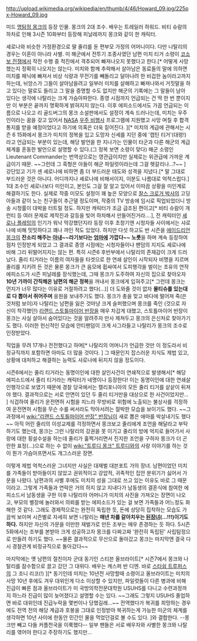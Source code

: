http://upload.wikimedia.org/wikipedia/en/thumb/4/46/Howard_09.jpg/225px-Howard_09.jpg

미드 [[명탐정 몽크]]의 등장 인물. 몽크의 2대 조수. 배우는 트레일러 하워드. 비티 슈람의 하차로 인해 3시즌 10화부터 등장해 피날레까지 몽크와 같이 한 캐릭터. 

셰로나와 비슷한 가정환경으로 딸 줄리를 둔 편부모 가정의 어머니이다. 다만 나탈리의 경우는 이혼이 아니라 사별. 미 해군에서 전투기 조종사였던 남편 미치 티거 소령이 [[코소보 전쟁]]에서 작전 수행 중 적진에서 격추되어 빠져나오지 못했다고 한다.[* 어떻게 사망했는지 정확히 나오지는 않는다. 미치와 함께 추락해서 살아남은 동료들의 말에 의하면 미치를 패닉에 빠져서 비상 식량과 무전기를 빼돌리고 달아나려 한 비겁한 놈이라고까지 하는데, 뉘앙스가 그들이 살아남을려고 일부러 미치를 살해하고 빠져나와서 거짓말을 하고 있다는 말로도 들리고 그 말을 증명할 수도 없지만 해군의 기록에는 그 말들이 남아 있다는 생각에 나탈리는 크게 가슴아파한다. 종영 시점까지 언급되는 건 딱 한 번 뿐이지만 이 부분은 끝까지 명확하게 밝혀지지 않는다. 이후 에피소드에서도 가끔 언급되는 이름으로 나오고 리 골드버그의 몽크 소설판에서도 설정이 계속 드러나는데, 미치는 우주인이라는 꿈을 갖고 있어서 [[NASA]] [[우주 비행사]] 프로그램에 지원했고 사망 며칠 후 합격 통지를 받을 예정이었다고 하기에 의혹은 더욱 짙어진다. ][* 미치의 계급에 관해서는 시즌 6 15화에서 몽크가 미치의 정복을 입고 도망자 신세를 지던 중에 '캡틴 티거'(대령!)라고 언급되는 부분이 있는데, 해당 발언을 한 지나가는 인물이 타군과 다른 해군의 계급체계를 혼동한 발언으로 설명할 수 있다.(그 정복 보면 소령이 맞다) 해군 소령인 Lieutenant Commander는 번역상으로는 영관급이지만 실제로는 위관급에 가까운 계급이기 때문. ~~그런데 그 흑형은 아들이 해군 파일럿이라는데 그걸 헷갈리나...?~~ ] 강단있고 기가 센 셰로나에 비하면 좀 더 부드러운 태도와 성격을 지녔다.[* 말 그대로 부드러운 것은 아니다. 어디까지나 셰로나에 비해서이지, 이분도 나름대로 억척스럽다.]
1대 조수인 셰로나보다 미인이고, 본인도 그걸 잘 알고 있어서 이따끔 상황을 미인계로 해결하기도 한다. 실제로 작중 미모도 설정이 꽤 높은 모양으로 [[찰스 크로거 박사]]의 고딩 아들과 같이 노는 친구들이 추근댈 정도이며, 작중의 TV 방송에 임시로 픽업되었더니 방송 시청률이 대박을 터트릴 정도. 하지만 캐릭터가 조금 급조된 편이고[* 비티 슈람이 개런티 등 여러 문제로 제작진과 갈등을 빚어 하차해서 만들어진거라....], 전 캐릭터인 [[셰로나 플레밍]]의 인기가 워낙 막강했던지라 등장 이후 초창기엔 시청자들 사이에서는 샤로나에 비해 밋밋하다고 꽤나 까인 적도 있었다. 하지만 다섯 하고도 반 시즌을 [[에이드리언 몽크]]의 '''잔소리 해주는 [[아내]]~~라기보다는 [[엄마]]에 가깝다~~ 노릇'''을 하며 계속 등장하여 점차 인정받게 되었고 그 결과로 종영 시점에는 시청자들이나 팬덤의 지지도 셰로나에 비해 그리 뒤떨어지지는 않는 편. 특히 시즌6 후반부에서 나탈리의 존재감이 크게 드러났다. 줄리 티거라는 이름의 여자들을 타겟으로 한 연쇄 살인이 시작되자 비명을 지르며 줄리를 지키려 든 것은 물론 몽크가 큰 음모에 휩싸여서 도피행각을 벌이는 초유의 연작 에피소드가 시즌 피날레를 장식했는데, 그때 몽크가 도주하여 자신의 집으로 찾아오자 '''10년 가까이 간직해온 남편의 해군 정복'''을 꺼내서 몽크에게 입혀주고[* 그런데 몽크는 먼지가 너무 많다는 이유로 거절하려고 했다(...)] 더 도와줄 것이 없자 '''물티슈를 있는대로 다 뽑아서 쥐어주며''' 응원을 보내주기도 했다. 몽크가 총을 맞고 바다에 떨어져 죽(은 것처럼 보이)자 나탈리는 남편을 잃은 것마냥 크게 슬퍼했으며 몽크를 죽인 (것으로 자신이 착각했던) [[리랜드 스토틀마이어 반장]]을 매우 차갑게 대했고, 스토틀마이어 반장이 몽크는 사실 살아서 숨어있다는 것을 알려주자 만사 제쳐두고 몽크의 은신처로 찾아가기도 했다. 이러한 헌신적인 모습에 안티팬덤이 크게 사그라들고 나탈리가 몽크의 조수로 인정받았다.

직업을 무려 17개나 전전했다고 하며[* 나탈리의 어머니가 언급한 것만 이 정도라서 비정규직까지 포함하면 아마도 더 많을 것이다. ] 그 때문인지 잡스러운 지식도 제법 있고, 상황에 대처하고 해결하는 능력도 샤로나에 뒤지지 않을 정도이다.

시즌6에서는 줄리 티거라는 동명이인에 대한 살인사건이 연쇄적으로 발생해서[* 해당 에피소드에서 줄리 티거라는 캐릭터가 네명이나 등장한다! 이는 동명이인에 대한 연쇄살인행각으로 보였기 때문에 경찰 당국에서는 캘리포니아의 모든 줄리 티거를 샅샅이 뒤져야 했다. 결과적으로는 서로 안면이 있던 두 줄리 티거만을 대상으로 한 사건이었지만... ] 식겁하여 줄리가 운전면허 시험을 치느라 무방비로 위험에 노출되는 불상사를 걱정하여 운전면허 시험을 무슨 수를 써서라도 막아서려는 절박한 모습을 보이기도 했다. ~~그 과정에서 [[wiki:"리랜드 스토틀마이어 반장" 반장님]]이 새로 뽑은 애마를 박살내기도 했다~~ 아직 어린 줄리의 이성교제를 걱정하면서 몽크보고 줄리에게 조언을 해달라고 부탁하기도 했는데, 몽크는 그런 나탈리의 강권을 못 이기고 줄리의 방에 억지로 들어가서 사랑에 대한 횡설수설을 하는데 줄리가 훌쩍거리면서 진지한 조언을 구하자 몽크가 더 곤란한 표정(...)으로 하는 수 없이 [[wiki:"트루디 몽크" 트루디]]와의 사랑 이야기를 하는 것이 뭔가 가슴아프면서도 개그스러운 장면.

이렇게 제법 억척스러운 그녀지만 사실은 대재벌 대븐포트 가의 장녀. 남편이었던 미치를 가족들이 받아들이지 않았고 권위적이고 강압적, 귀족적인 집안 분위기가 싫어서 가문을 나왔다. 남편과의 사별 후에도 미치의 성을 그대로 쓰고 있는 이유도 바로 그 때문이라고. 그렇게 가족들과 연락은 거의 하지 않고 지내다가 남동생의 결혼식에 참여한 에피소드서 남동생을 구한 이후 나탈리아 어머니가 미치의 사진을 가져오는 장면이 나오고, 부모의 별장에 놀러와서 의뢰를 받는 에피소드가 있는 걸 보면 가족들과 어느정도 화해한 것 같다. 그래도 경제적으로는 완전히 독립한 듯, 돈에 상당히 집착하는 모습도 가끔씩 보이며 시즌별로 자세히 보면 나탈리는 '''매년 차를 갈아치우는 [[된장녀]](...!!!)이기도 하다.'''
하지만 자신의 가문을 이만한 재벌가로 만든 조부는 매우 존경하는 듯 하다. 5시즌 5화에서는 조부를 본받아 크게 성공하고자 몽크를 다짜고짜 '완전히 독립된' 사립탐정으로 만들려 하기도 했다. ~~물론 결과적으로 무산으로 돌아갔고 몽크는 마지막엔 결국 다시 경찰관계 비정규직으로 돌아갔다~~

마지막에는 옛 남편의 절친이자 군대 동기인 스티븐 올브라이트[* 시즌7에서 몽크와 나탈리를 잠수함으로 끌고 갔던 그 대위다. 배우는 캐스퍼 반 디엔. 바로 [[스타쉽 트루퍼스]]의 그 조니 리코(!) ][* 동기인데 미치는 10년전 사망할때 소령이고 올브라이트는 미치의 사망 10년 후에도 겨우 대위인게 다소 이상할 수 있지만, 파일럿들이 다른 병과에 비해 진급이 빠른 점과 올브라이트가 미 국방의학전문대학원 USUHS를 다니고 수련과정까지 하느라 진급이 많이 늦어졌다고 설명할 수는 있다. ~~그래도 그렇지 USUHS 졸업하면 바로 대위인데 진급누락을 몇번이나 당했길래...~~ 전역했다가 복귀를 희망하는 경우에도 전역 전의 해당 계급과 호봉을 그대로 인정받아 복귀하는게 가능한 미군의 체계를 생각하면 10년 사이에 한동안 민간인 물을 먹었던걸로 볼 수도 있다. ]와 결합한다. --몽크만 빼고 다들 커플천국을 이룩했다-- 일부 팬들은 서로 배우자와 사별한 몽크와 나탈리를 엮어야 한다고 주장하기도 했지만...


